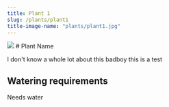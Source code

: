 ```yaml
---
title: Plant 1
slug: /plants/plant1
title-image-name: "plants/plant1.jpg"
---
```



<Card>
  <Image src="plants/plant1.jpg" />
</Card>

<Card>
# Plant Name

I don't know a whole lot about this badboy this is a test

## Watering requirements

Needs water

</Card>
